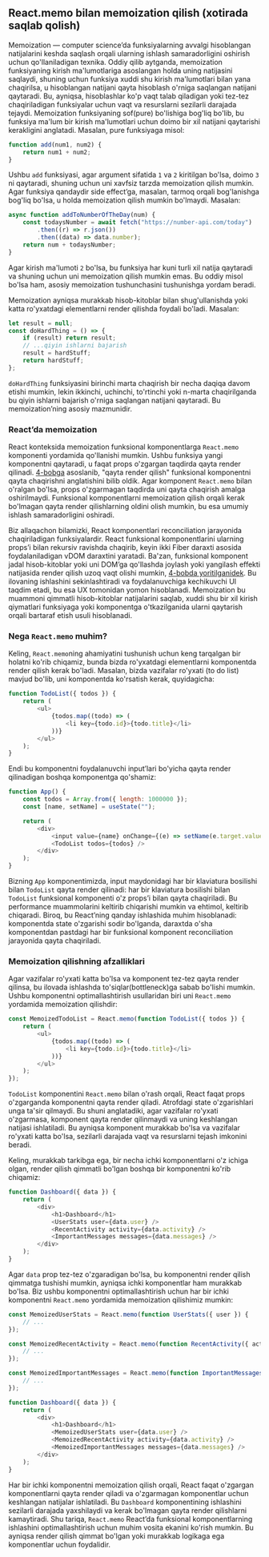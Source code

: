 ## React.memo bilan memoization qilish (xotirada saqlab qolish) 

Memoization — computer science’da funksiyalarning avvalgi hisoblangan natijalarini keshda saqlash orqali ularning ishlash samaradorligini oshirish uchun qo'llaniladigan texnika. Oddiy qilib aytganda, memoization funksiyaning kirish ma'lumotlariga asoslangan holda uning natijasini saqlaydi, shuning uchun funksiya xuddi shu kirish ma'lumotlari bilan yana chaqirilsa, u hisoblangan natijani qayta hisoblash o'rniga saqlangan natijani qaytaradi. Bu, ayniqsa, hisoblashlar ko'p vaqt talab qiladigan yoki tez-tez chaqiriladigan funksiyalar uchun vaqt va resurslarni sezilarli darajada tejaydi. Memoization funksiyaning sof(pure) bo'lishiga bog'liq bo'lib, bu funksiya ma'lum bir kirish ma'lumotlari uchun doimo bir xil natijani qaytarishi kerakligini anglatadi. Masalan, pure funksiyaga misol:
``` js copy
function add(num1, num2) {
    return num1 + num2;
}
```

Ushbu `add` funksiyasi, agar argument sifatida `1` va `2` kiritilgan bo'lsa, doimo `3` ni qaytaradi, shuning uchun uni xavfsiz tarzda memoization qilish mumkin. Agar funksiya qandaydir side effect’ga, masalan, tarmoq orqali bog'lanishga bog'liq bo'lsa, u holda memoization qilish mumkin bo'lmaydi. Masalan:
``` js copy
async function addToNumberOfTheDay(num) {
    const todaysNumber = await fetch("https://number-api.com/today")
        .then((r) => r.json())
        .then((data) => data.number);
    return num + todaysNumber;
}
```

Agar kirish ma'lumoti `2` bo'lsa, bu funksiya har kuni turli xil natija qaytaradi va shuning uchun uni memoization qilish mumkin emas. Bu oddiy misol bo'lsa ham, asosiy memoization tushunchasini tushunishga yordam beradi.

Memoization ayniqsa murakkab hisob-kitoblar bilan shug'ullanishda yoki katta ro'yxatdagi elementlarni render qilishda foydali bo'ladi. Masalan:
``` js copy
let result = null;
const doHardThing = () => {
    if (result) return result;
    // ...qiyin ishlarni bajarish
    result = hardStuff;
    return hardStuff;
};
```

`doHardThing` funksiyasini birinchi marta chaqirish bir necha daqiqa davom etishi mumkin, lekin ikkinchi, uchinchi, to'rtinchi yoki n-marta chaqirilganda bu qiyin ishlarni bajarish o'rniga saqlangan natijani qaytaradi. Bu memoization’ning asosiy mazmunidir.


### React’da memoization
React konteksida memoization funksional komponentlarga `React.memo` komponenti yordamida qo'llanishi mumkin. Ushbu funksiya yangi komponentni qaytaradi, u faqat props o'zgargan taqdirda qayta render qilinadi. [4-bobga](/docs/react/inside-reconciliation) asoslanib, "qayta render qilish" funksional komponentni qayta chaqirishni anglatishini bilib oldik. Agar komponent `React.memo` bilan o'ralgan bo'lsa, props o'zgarmagan taqdirda uni qayta chaqirish amalga oshirilmaydi. Funksional komponentlarni memoization qilish orqali kerak bo'lmagan qayta render qilishlarning oldini olish mumkin, bu esa umumiy ishlash samaradorligini oshiradi.

Biz allaqachon bilamizki, React komponentlari reconciliation jarayonida chaqiriladigan funksiyalardir. React funksional komponentlarini ularning props’i bilan rekursiv ravishda chaqirib, keyin ikki Fiber daraxti asosida foydalaniladigan vDOM daraxtini yaratadi. Ba'zan, funksional komponent jadal hisob-kitoblar yoki uni DOM’ga qo'llashda joylash yoki yangilash effekti natijasida render qilish uzoq vaqt olishi mumkin, [4-bobda yoritilganidek](/docs/react/inside-reconciliation). Bu ilovaning ishlashini sekinlashtiradi va foydalanuvchiga kechikuvchi UI taqdim etadi, bu esa UX tomonidan yomon hisoblanadi. Memoization bu muammoni qimmatli hisob-kitoblar natijalarini saqlab, xuddi shu bir xil kirish qiymatlari funksiyaga yoki komponentga o'tkazilganida ularni qaytarish orqali bartaraf etish usuli hisoblanadi.


### Nega `React.memo` muhim?
Keling, `React.memo`ning ahamiyatini tushunish uchun keng tarqalgan bir holatni ko'rib chiqamiz, bunda bizda ro'yxatdagi elementlarni komponentda render qilish kerak bo'ladi. Masalan, bizda vazifalar ro'yxati (to do list) mavjud bo'lib, uni komponentda ko'rsatish kerak, quyidagicha:
``` js copy
function TodoList({ todos }) {
    return (
        <ul>
            {todos.map((todo) => (
                <li key={todo.id}>{todo.title}</li>
            ))}
        </ul>
    );
}
```

Endi bu komponentni foydalanuvchi input’lari bo'yicha qayta render qilinadigan boshqa komponentga qo'shamiz:
``` js copy
function App() {
    const todos = Array.from({ length: 1000000 });
    const [name, setName] = useState("");

    return (
        <div>
            <input value={name} onChange={(e) => setName(e.target.value)} />
            <TodoList todos={todos} />
        </div>
    );
}
```

Bizning `App` komponentimizda, input maydonidagi har bir klaviatura bosilishi bilan `TodoList` qayta render qilinadi: har bir klaviatura bosilishi bilan `TodoList` funksional komponenti o'z props’i bilan qayta chaqiriladi. Bu performance muammolarini keltirib chiqarishi mumkin va ehtimol, keltirib chiqaradi. Biroq, bu React’ning qanday ishlashida muhim hisoblanadi: komponentda state o'zgarishi sodir bo'lganda, daraxtda o'sha komponentdan pastdagi har bir funksional komponent reconciliation jarayonida qayta chaqiriladi.


### Memoization qilishning afzalliklari
Agar vazifalar ro'yxati katta bo'lsa va komponent tez-tez qayta render qilinsa, bu ilovada ishlashda to'siqlar(bottleneck)ga sabab bo'lishi mumkin. Ushbu komponentni optimallashtirish usullaridan biri uni `React.memo` yordamida memoization qilishdir:
``` js copy
const MemoizedTodoList = React.memo(function TodoList({ todos }) {
    return (
        <ul>
            {todos.map((todo) => (
                <li key={todo.id}>{todo.title}</li>
            ))}
        </ul>
    );
});
```

`TodoList` komponentini `React.memo` bilan o'rash orqali, React faqat props o'zgarganda komponentni qayta render qiladi. Atrofdagi state o'zgarishlari unga ta'sir qilmaydi. Bu shuni anglatadiki, agar vazifalar ro'yxati o'zgarmasa, komponent qayta render qilinmaydi va uning keshlangan natijasi ishlatiladi. Bu ayniqsa komponent murakkab bo'lsa va vazifalar ro'yxati katta bo'lsa, sezilarli darajada vaqt va resurslarni tejash imkonini beradi.

Keling, murakkab tarkibga ega, bir necha ichki komponentlarni o'z ichiga olgan, render qilish qimmatli bo'lgan boshqa bir komponentni ko'rib chiqamiz:
``` js copy
function Dashboard({ data }) {
    return (
        <div>
            <h1>Dashboard</h1>
            <UserStats user={data.user} />
            <RecentActivity activity={data.activity} />
            <ImportantMessages messages={data.messages} />
        </div>
    );
}
```

Agar `data` prop tez-tez o'zgaradigan bo'lsa, bu komponentni render qilish qimmatga tushishi mumkin, ayniqsa ichki komponentlar ham murakkab bo'lsa. Biz ushbu komponentni optimallashtirish uchun har bir ichki komponentni `React.memo` yordamida memoization qilishimiz mumkin:
``` js copy
const MemoizedUserStats = React.memo(function UserStats({ user }) {
    // ...
});

const MemoizedRecentActivity = React.memo(function RecentActivity({ activity }) {
    // ...
});

const MemoizedImportantMessages = React.memo(function ImportantMessages({ messages }) {
    // ...
});

function Dashboard({ data }) {
    return (
        <div>
            <h1>Dashboard</h1>
            <MemoizedUserStats user={data.user} />
            <MemoizedRecentActivity activity={data.activity} />
            <MemoizedImportantMessages messages={data.messages} />
        </div>
    );
}
```

Har bir ichki komponentni memoization qilish orqali, React faqat o'zgargan komponentlarni qayta render qiladi va o'zgarmagan komponentlar uchun keshlangan natijalar ishlatiladi. Bu `Dashboard` komponentining ishlashini sezilarli darajada yaxshilaydi va kerak bo'lmagan qayta render qilishlarni kamaytiradi. Shu tariqa, `React.memo` React’da funksional komponentlarning ishlashini optimallashtirish uchun muhim vosita ekanini ko'rish mumkin. Bu ayniqsa render qilish qimmat bo'lgan yoki murakkab logikaga ega komponentlar uchun foydalidir.